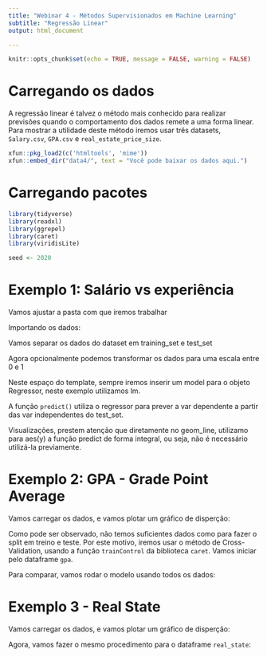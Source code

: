 ```yaml
---
title: "Webinar 4 - Métodos Supervisionados em Machine Learning"
subtitle: "Regressão Linear"
output: html_document

---
```


```r
knitr::opts_chunk$set(echo = TRUE, message = FALSE, warning = FALSE)
```

# Carregando os dados

A regressão linear é talvez o método mais conhecido para realizar previsões quando o comportamento dos dados remete a uma forma linear. Para mostrar a utilidade deste método iremos usar três datasets, `Salary.csv`,  `GPA.csv` e `real_estate_price_size`.

```r
xfun::pkg_load2(c('htmltools', 'mime'))
xfun::embed_dir("data4/", text = "Você pode baixar os dados aqui.")

```


# Carregando pacotes

```r

library(tidyverse)
library(readxl)
library(ggrepel)
library(caret)
library(viridisLite)

seed <- 2020
```

# Exemplo 1: Salário vs experiência

Vamos ajustar a pasta com que iremos trabalhar

Importando os dados:

Vamos separar os dados do dataset em training_set e test_set

Agora opcionalmente podemos transformar os dados para uma escala entre 0 e 1

Neste espaço do template, sempre iremos inserir um model para o objeto Regressor, neste exemplo utilizamos lm.

A função `predict()` utiliza o regressor para prever a var dependente a partir das var independentes do test_set.

Visualizações, prestem atenção que diretamente no geom_line, utilizamo para aes(y) a função predict de forma integral, ou seja, não é necessário utilizá-la previamente. 

# Exemplo 2: GPA - Grade Point Average

Vamos carregar os dados, e vamos plotar um gráfico de disperção:



Como pode ser observado, não temos suficientes dados como para fazer o split em treino e teste. Por este motivo, iremos usar o método de Cross-Validation, usando a função `trainControl` da biblioteca `caret`. Vamos iniciar pelo dataframe `gpa`.



Para comparar, vamos rodar o modelo usando todos os dados:



# Exemplo 3 - Real State

Vamos carregar os dados, e vamos plotar um gráfico de disperção:


Agora, vamos fazer o mesmo procedimento para o dataframe `real_state`:


